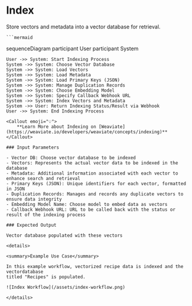 # Index

Store vectors and metadata into a vector database for retrieval.

    ```mermaid
sequenceDiagram
    participant User
    participant System

    User ->> System: Start Indexing Process
    System ->> System: Choose Vector Database
    System ->> System: Load Vectors
    System ->> System: Load Metadata
    System ->> System: Load Primary Keys (JSON)
    System ->> System: Manage Duplication Records
    System ->> System: Choose Embedding Model
    System ->> System: Specify Callback Webhook URL
    System ->> System: Index Vectors and Metadata
    System ->> User: Return Indexing Status/Result via Webhook
    User ->> System: End Indexing Process

```
<Callout emoji="💡">
    **Learn More about Indexing on [Weaviate](https://weaviate.io/developers/weaviate/concepts/indexing)**
</Callout>

### Input Parameters

- Vector DB: Choose vector database to be indexed 
- Vectors: Represents the actual vector data to be indexed in the database
- Metadata: Additional information associated with each vector to enhance search and retrieval
- Primary Keys (JSON): Unique identifiers for each vector, formatted in JSON
- Duplication Records: Manages and records any duplicate vectors to ensure data integrity
- Embedding Model Name: Choose model to embed data as vectors
- Callback Webhook URL: URL to be called back with the status or result of the indexing process

### Expected Output

Vector database populated with these vectors

<details>

<summary>Example Use Case</summary>

In this example workflow, vectorized recipe data is indexed and the vectordatabase 
titled "Recipes" is populated.

![Index Workflow](/assets/index-workflow.png)

</details>